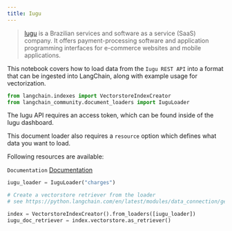 ```yaml
---
title: Iugu
---
```


>[Iugu](https://www.iugu.com/) is a Brazilian services and software as a service (SaaS) company. It offers payment-processing software and application programming interfaces for e-commerce websites and mobile applications.

This notebook covers how to load data from the `Iugu REST API` into a format that can be ingested into LangChain, along with example usage for vectorization.


```python
from langchain.indexes import VectorstoreIndexCreator
from langchain_community.document_loaders import IuguLoader
```

The Iugu API requires an access token, which can be found inside of the Iugu dashboard.

This document loader also requires a `resource` option which defines what data you want to load.

Following resources are available:

`Documentation` [Documentation](https://dev.iugu.com/reference/metadados)



```python
iugu_loader = IuguLoader("charges")
```


```python
# Create a vectorstore retriever from the loader
# see https://python.langchain.com/en/latest/modules/data_connection/getting_started.html for more details

index = VectorstoreIndexCreator().from_loaders([iugu_loader])
iugu_doc_retriever = index.vectorstore.as_retriever()
```
